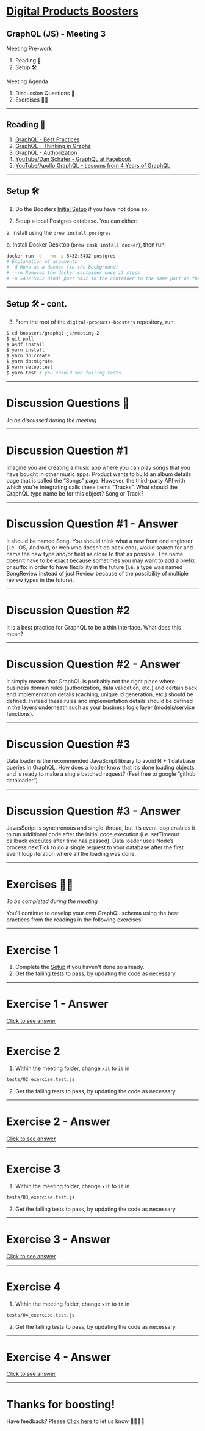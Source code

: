 
# [Digital Products Boosters](https://accenture.github.io/digital-products-boosters)

## GraphQL (JS) - Meeting 3

<Split>
  <div>
    <div style={{ "text-align": "left" }}>Meeting Pre-work</div>
    <ol>
      <li>
        <Link to="/1">Reading 📕</Link>
      </li>
      <li>
        <Link to="/2">Setup 🛠</Link>
      </li>
    </ol>
  </div>
  <div>
    <div style={{ "text-align": "left" }}>Meeting Agenda</div>
    <ol>
      <li>
        <Link to="/4">Discussion Questions 🤔</Link>
      </li>
      <li>
        <Link to="/11">Exercises 💪🏼</Link>
      </li>
    </ol>
  </div>
</Split>

---

## Reading 📕

1. [GraphQL - Best Practices](https://graphql.org/learn/best-practices/)
2. [GraphQL - Thinking in Graphs](https://graphql.org/learn/thinking-in-graphs/)
3. [GraphQL - Authorization](https://graphql.org/learn/authorization/)
4. [YouTube/Dan Schafer - GraphQL at Facebook](https://youtu.be/etax3aEe2dA)
5. [YouTube/Apollo GraphQL - Lessons from 4 Years of GraphQL](https://youtu.be/zVNrqo9XGOs)

---

<CodeLayout>

## Setup 🛠

1. Do the Boosters [Initial Setup](https://github.com/Accenture/digital-products-boosters#initial-setup) if you have not done so.

2. Setup a local Postgres database. You can either:
  
  a. Install using the `brew install postgres`

  b. Install Docker Desktop (`brew cask install docker`), then run:

```bash
docker run -d --rm -p 5432:5432 postgres
# Explanation of arguments
# -d Runs as a daemon (in the background)
# --rm Removes the docker container once it stops
# -p 5432:5432 Binds port 5432 in the container to the same port on the host
```

</CodeLayout>

---

<CodeLayout>

## Setup 🛠 - cont.

3. From the root of the `digital-products-boosters` repository, run:

```bash
$ cd boosters/graphql-js/meeting-2
$ git pull
$ asdf install
$ yarn install
$ yarn db:create
$ yarn db:migrate
$ yarn setup:test
$ yarn test # you should see failing tests
```

</CodeLayout>

---

# Discussion Questions 🤔

_To be discussed during the meeting_

---

# Discussion Question #1

Imagine you are creating a music app where you can play songs that you have bought in other music apps. Product wants to build an album details page that is called the “Songs” page. However, the third-party API with which you’re integrating calls these items “Tracks”. What should the GraphQL type name be for this object? Song or Track?

<MinuteTimer minutes={5} isDiscussion />

---

# Discussion Question #1 - Answer

It should be named Song. You should think what a new front end engineer (i.e. iOS, Android, or web who doesn’t do back end), would search for and name the new type and/or field as close to that as possible. The name doesn’t have to be exact because sometimes you may want to add a prefix or suffix in order to have flexibility in the future (i.e. a type was named SongReview instead of just Review because of the possibility of multiple review types in the future).

---

# Discussion Question #2

It is a best practice for GraphQL to be a thin interface. What does this mean?

<MinuteTimer minutes={5} isDiscussion />

---

# Discussion Question #2 - Answer

It simply means that GraphQL is probably not the right place where business domain rules (authorization, data validation, etc.) and certain back end implementation details (caching, unique id generation, etc.) should be defined. Instead these rules and implementation details should be defined in the layers underneath such as your business logic layer (models/service functions).

---

# Discussion Question #3

Data loader is the recommended JavaScript library to avoid N + 1 database queries in GraphQL. How does a loader know that it’s done loading objects and is ready to make a single batched request? (Feel free to google “github dataloader”)

<MinuteTimer minutes={5} isDiscussion />

---

# Discussion Question #3 - Answer

JavasScript is synchronous and single-thread, but it’s event loop enables it to run additional code after the initial code execution (i.e. setTimeout callback executes after time has passed). Data loader uses Node’s process.nextTick to do a single request to your database after the first event loop iteration where all the loading was done.

---

# Exercises 💪🏼

_To be completed during the meeting_

You’ll continue to develop your own GraphQL schema using the best practices from the readings in the following exercises!

---

# Exercise 1

1. Complete the [Setup](/2) if you haven't done so already.
2. Get the failing tests to pass, by updating the code as necessary.

<MinuteTimer minutes={10} />

---

# Exercise 1 - Answer

[Click to see answer]()

---

# Exercise 2

1. Within the meeting folder, change `xit` to `it` in

```bash
tests/02_exercise.test.js
```

2. Get the failing tests to pass, by updating the code as necessary.

<MinuteTimer minutes={10} />

---

# Exercise 2 - Answer

[Click to see answer]()

---

# Exercise 3

1. Within the meeting folder, change `xit` to `it` in

```bash
tests/03_exercise.test.js
```

2. Get the failing tests to pass, by updating the code as necessary.

<MinuteTimer minutes={10} />

---

# Exercise 3 - Answer

[Click to see answer]()

---

# Exercise 4

1. Within the meeting folder, change `xit` to `it` in

```bash
tests/04_exercise.test.js
```

2. Get the failing tests to pass, by updating the code as necessary.

<MinuteTimer minutes={10} />

---

# Exercise 4 - Answer

[Click to see answer]()

---

# Thanks for boosting!

Have feedback? Please [Click here](https://github.com/Accenture/digital-products-boosters/issues/new?assignees=&labels=&template=feedback.md&title=%5BFEEDBACK%5D) to let us know 🙇‍♀️🙇‍♂️
